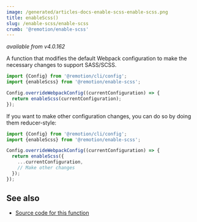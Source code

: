 ```yaml
---
image: /generated/articles-docs-enable-scss-enable-scss.png
title: enableScss()
slug: /enable-scss/enable-scss
crumb: '@remotion/enable-scss'
---
```


_available from v4.0.162_

A function that modifies the default Webpack configuration to make the necessary changes to support SASS/SCSS.

```ts twoslash title="remotion.config.ts"
import {Config} from '@remotion/cli/config';
import {enableScss} from '@remotion/enable-scss';

Config.overrideWebpackConfig((currentConfiguration) => {
  return enableScss(currentConfiguration);
});
```

If you want to make other configuration changes, you can do so by doing them reducer-style:

```ts twoslash title="remotion.config.ts"
import {Config} from '@remotion/cli/config';
import {enableScss} from '@remotion/enable-scss';

Config.overrideWebpackConfig((currentConfiguration) => {
  return enableScss({
    ...currentConfiguration,
    // Make other changes
  });
});
```

## See also

- [Source code for this function](https://github.com/remotion-dev/remotion/blob/main/packages/enable-scss/src/enable-scss.ts)
